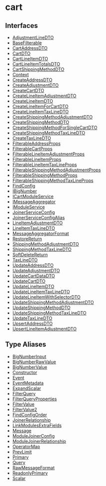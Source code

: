 
# cart

## Interfaces

- [AdjustmentLineDTO](../../cart/interfaces/cart.AdjustmentLineDTO/page.mdx)
- [BaseFilterable](../../cart/interfaces/cart.BaseFilterable/page.mdx)
- [CartAddressDTO](../../cart/interfaces/cart.CartAddressDTO/page.mdx)
- [CartDTO](../../cart/interfaces/cart.CartDTO/page.mdx)
- [CartLineItemDTO](../../cart/interfaces/cart.CartLineItemDTO/page.mdx)
- [CartLineItemTotalsDTO](../../cart/interfaces/cart.CartLineItemTotalsDTO/page.mdx)
- [CartShippingMethodDTO](../../cart/interfaces/cart.CartShippingMethodDTO/page.mdx)
- [Context](../../cart/interfaces/cart.Context/page.mdx)
- [CreateAddressDTO](../../cart/interfaces/cart.CreateAddressDTO/page.mdx)
- [CreateAdjustmentDTO](../../cart/interfaces/cart.CreateAdjustmentDTO/page.mdx)
- [CreateCartDTO](../../cart/interfaces/cart.CreateCartDTO/page.mdx)
- [CreateLineItemAdjustmentDTO](../../cart/interfaces/cart.CreateLineItemAdjustmentDTO/page.mdx)
- [CreateLineItemDTO](../../cart/interfaces/cart.CreateLineItemDTO/page.mdx)
- [CreateLineItemForCartDTO](../../cart/interfaces/cart.CreateLineItemForCartDTO/page.mdx)
- [CreateLineItemTaxLineDTO](../../cart/interfaces/cart.CreateLineItemTaxLineDTO/page.mdx)
- [CreateShippingMethodAdjustmentDTO](../../cart/interfaces/cart.CreateShippingMethodAdjustmentDTO/page.mdx)
- [CreateShippingMethodDTO](../../cart/interfaces/cart.CreateShippingMethodDTO/page.mdx)
- [CreateShippingMethodForSingleCartDTO](../../cart/interfaces/cart.CreateShippingMethodForSingleCartDTO/page.mdx)
- [CreateShippingMethodTaxLineDTO](../../cart/interfaces/cart.CreateShippingMethodTaxLineDTO/page.mdx)
- [CreateTaxLineDTO](../../cart/interfaces/cart.CreateTaxLineDTO/page.mdx)
- [FilterableAddressProps](../../cart/interfaces/cart.FilterableAddressProps/page.mdx)
- [FilterableCartProps](../../cart/interfaces/cart.FilterableCartProps/page.mdx)
- [FilterableLineItemAdjustmentProps](../../cart/interfaces/cart.FilterableLineItemAdjustmentProps/page.mdx)
- [FilterableLineItemProps](../../cart/interfaces/cart.FilterableLineItemProps/page.mdx)
- [FilterableLineItemTaxLineProps](../../cart/interfaces/cart.FilterableLineItemTaxLineProps/page.mdx)
- [FilterableShippingMethodAdjustmentProps](../../cart/interfaces/cart.FilterableShippingMethodAdjustmentProps/page.mdx)
- [FilterableShippingMethodProps](../../cart/interfaces/cart.FilterableShippingMethodProps/page.mdx)
- [FilterableShippingMethodTaxLineProps](../../cart/interfaces/cart.FilterableShippingMethodTaxLineProps/page.mdx)
- [FindConfig](../../cart/interfaces/cart.FindConfig/page.mdx)
- [IBigNumber](../../cart/interfaces/cart.IBigNumber/page.mdx)
- [ICartModuleService](../../cart/interfaces/cart.ICartModuleService/page.mdx)
- [IMessageAggregator](../../cart/interfaces/cart.IMessageAggregator/page.mdx)
- [IModuleService](../../cart/interfaces/cart.IModuleService/page.mdx)
- [JoinerServiceConfig](../../cart/interfaces/cart.JoinerServiceConfig/page.mdx)
- [JoinerServiceConfigAlias](../../cart/interfaces/cart.JoinerServiceConfigAlias/page.mdx)
- [LineItemAdjustmentDTO](../../cart/interfaces/cart.LineItemAdjustmentDTO/page.mdx)
- [LineItemTaxLineDTO](../../cart/interfaces/cart.LineItemTaxLineDTO/page.mdx)
- [MessageAggregatorFormat](../../cart/interfaces/cart.MessageAggregatorFormat/page.mdx)
- [RestoreReturn](../../cart/interfaces/cart.RestoreReturn/page.mdx)
- [ShippingMethodAdjustmentDTO](../../cart/interfaces/cart.ShippingMethodAdjustmentDTO/page.mdx)
- [ShippingMethodTaxLineDTO](../../cart/interfaces/cart.ShippingMethodTaxLineDTO/page.mdx)
- [SoftDeleteReturn](../../cart/interfaces/cart.SoftDeleteReturn/page.mdx)
- [TaxLineDTO](../../cart/interfaces/cart.TaxLineDTO/page.mdx)
- [UpdateAddressDTO](../../cart/interfaces/cart.UpdateAddressDTO/page.mdx)
- [UpdateAdjustmentDTO](../../cart/interfaces/cart.UpdateAdjustmentDTO/page.mdx)
- [UpdateCartDataDTO](../../cart/interfaces/cart.UpdateCartDataDTO/page.mdx)
- [UpdateCartDTO](../../cart/interfaces/cart.UpdateCartDTO/page.mdx)
- [UpdateLineItemDTO](../../cart/interfaces/cart.UpdateLineItemDTO/page.mdx)
- [UpdateLineItemTaxLineDTO](../../cart/interfaces/cart.UpdateLineItemTaxLineDTO/page.mdx)
- [UpdateLineItemWithSelectorDTO](../../cart/interfaces/cart.UpdateLineItemWithSelectorDTO/page.mdx)
- [UpdateShippingMethodAdjustmentDTO](../../cart/interfaces/cart.UpdateShippingMethodAdjustmentDTO/page.mdx)
- [UpdateShippingMethodDTO](../../cart/interfaces/cart.UpdateShippingMethodDTO/page.mdx)
- [UpdateShippingMethodTaxLineDTO](../../cart/interfaces/cart.UpdateShippingMethodTaxLineDTO/page.mdx)
- [UpdateTaxLineDTO](../../cart/interfaces/cart.UpdateTaxLineDTO/page.mdx)
- [UpsertAddressDTO](../../cart/interfaces/cart.UpsertAddressDTO/page.mdx)
- [UpsertLineItemAdjustmentDTO](../../cart/interfaces/cart.UpsertLineItemAdjustmentDTO/page.mdx)

## Type Aliases

- [BigNumberInput](../../cart/types/cart.BigNumberInput/page.mdx)
- [BigNumberRawValue](../../cart/types/cart.BigNumberRawValue/page.mdx)
- [BigNumberValue](../../cart/types/cart.BigNumberValue/page.mdx)
- [Constructor](../../cart/types/cart.Constructor/page.mdx)
- [Event](../../cart/types/cart.Event/page.mdx)
- [EventMetadata](../../cart/types/cart.EventMetadata/page.mdx)
- [ExpandScalar](../../cart/types/cart.ExpandScalar/page.mdx)
- [FilterQuery](../../cart/types/cart.FilterQuery/page.mdx)
- [FilterQueryProperties](../../cart/types/cart.FilterQueryProperties/page.mdx)
- [FilterValue](../../cart/types/cart.FilterValue/page.mdx)
- [FilterValue2](../../cart/types/cart.FilterValue2/page.mdx)
- [FindConfigOrder](../../cart/types/cart.FindConfigOrder/page.mdx)
- [JoinerRelationship](../../cart/types/cart.JoinerRelationship/page.mdx)
- [LinkModulesExtraFields](../../cart/types/cart.LinkModulesExtraFields/page.mdx)
- [Message](../../cart/types/cart.Message/page.mdx)
- [ModuleJoinerConfig](../../cart/types/cart.ModuleJoinerConfig/page.mdx)
- [ModuleJoinerRelationship](../../cart/types/cart.ModuleJoinerRelationship/page.mdx)
- [OperatorMap](../../cart/types/cart.OperatorMap/page.mdx)
- [PrevLimit](../../cart/types/cart.PrevLimit/page.mdx)
- [Primary](../../cart/types/cart.Primary/page.mdx)
- [Query](../../cart/types/cart.Query/page.mdx)
- [RawMessageFormat](../../cart/types/cart.RawMessageFormat/page.mdx)
- [ReadonlyPrimary](../../cart/types/cart.ReadonlyPrimary/page.mdx)
- [Scalar](../../cart/types/cart.Scalar/page.mdx)
